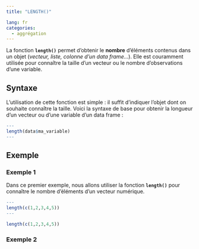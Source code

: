 ```yaml
---
title: "LENGTH()"

lang: fr
categories:
  - aggrégation
---
```


La fonction **`length()`** permet d'obtenir le **nombre** d'éléments contenus dans un objet (*vecteur, liste, colonne d’un data frame...*). Elle est couramment utilisée pour connaître la taille d’un vecteur ou le nombre d'observations d'une variable.

## Syntaxe

L'utilisation de cette fonction est simple : il suffit d'indiquer l'objet dont on souhaite connaître la taille. Voici la syntaxe de base pour obtenir la longueur d’un vecteur ou d’une variable d’un data frame :

``` r
---
length(data$ma_variable)
---
```

## Exemple

### Exemple 1

Dans ce premier exemple, nous allons utiliser la fonction **`length()`** pour connaître le nombre d’éléments d’un vecteur numérique.

``` r
---
length(c(1,2,3,4,5))
---
```

```r
length(c(1,2,3,4,5))
```

### Exemple 2
